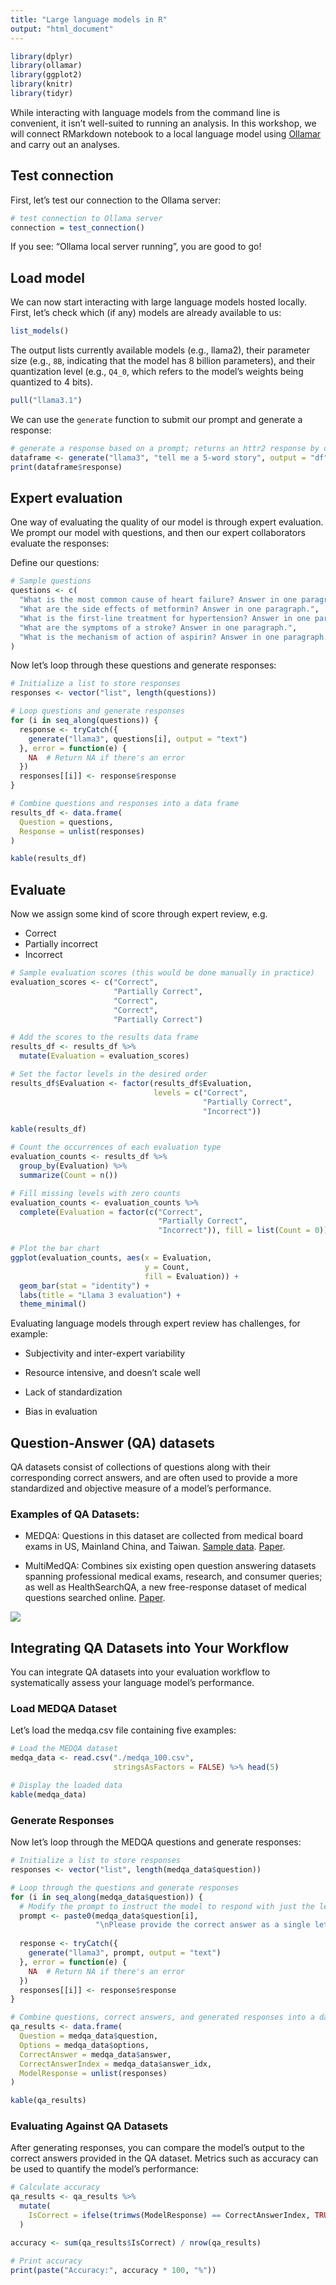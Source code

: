 ```yaml
---
title: "Large language models in R"
output: "html_document"
---
```


```r
library(dplyr)
library(ollamar)
library(ggplot2)
library(knitr)
library(tidyr)
```

While interacting with language models from the command line is convenient, it isn't well-suited to running an analysis. In this workshop, we will connect RMarkdown notebook to a local language model using [Ollamar](https://cran.r-project.org/web/packages/ollamar/ollamar.pdf) and carry out an analyses.

## Test connection

First, let's test our connection to the Ollama server:

```r
# test connection to Ollama server
connection = test_connection()
```

If you see: "Ollama local server running", you are good to go!

## Load model

We can now start interacting with large language models hosted locally.  First, let's check which (if any) models are already available to us: 

```r
list_models()
```

The output lists currently available models (e.g., llama2), their parameter size (e.g., `8B`, indicating that the model has 8 billion parameters), and their quantization level (e.g., `Q4_0`, which refers to the model's weights being quantized to 4 bits).

```r
pull("llama3.1")
```

We can use the `generate` function to submit our prompt and generate a response:

```r
# generate a response based on a prompt; returns an httr2 response by default
dataframe <- generate("llama3", "tell me a 5-word story", output = "df")
print(dataframe$response)
```

## Expert evaluation

One way of evaluating the quality of our model is through expert evaluation. We prompt our model with questions, and then our expert collaborators evaluate the responses:

Define our questions:

```r
# Sample questions
questions <- c(
  "What is the most common cause of heart failure? Answer in one paragraph.",
  "What are the side effects of metformin? Answer in one paragraph.",
  "What is the first-line treatment for hypertension? Answer in one paragraph.",
  "What are the symptoms of a stroke? Answer in one paragraph.",
  "What is the mechanism of action of aspirin? Answer in one paragraph."
)
```

Now let's loop through these questions and generate responses:

```r
# Initialize a list to store responses
responses <- vector("list", length(questions))

# Loop questions and generate responses
for (i in seq_along(questions)) {
  response <- tryCatch({
    generate("llama3", questions[i], output = "text")
  }, error = function(e) {
    NA  # Return NA if there's an error
  })
  responses[[i]] <- response$response
}

# Combine questions and responses into a data frame
results_df <- data.frame(
  Question = questions,
  Response = unlist(responses)
)

kable(results_df)
```

## Evaluate

Now we assign some kind of score through expert review, e.g.

- Correct
- Partially incorrect
- Incorrect

```r
# Sample evaluation scores (this would be done manually in practice)
evaluation_scores <- c("Correct",
                       "Partially Correct",
                       "Correct",
                       "Correct",
                       "Partially Correct")

# Add the scores to the results data frame
results_df <- results_df %>%
  mutate(Evaluation = evaluation_scores)

# Set the factor levels in the desired order
results_df$Evaluation <- factor(results_df$Evaluation,
                                levels = c("Correct",
                                           "Partially Correct",
                                           "Incorrect"))

kable(results_df)
```

```r
# Count the occurrences of each evaluation type
evaluation_counts <- results_df %>%
  group_by(Evaluation) %>%
  summarize(Count = n())

# Fill missing levels with zero counts
evaluation_counts <- evaluation_counts %>%
  complete(Evaluation = factor(c("Correct",
                                 "Partially Correct",
                                 "Incorrect")), fill = list(Count = 0))

# Plot the bar chart
ggplot(evaluation_counts, aes(x = Evaluation,
                              y = Count,
                              fill = Evaluation)) +
  geom_bar(stat = "identity") +
  labs(title = "Llama 3 evaluation") +
  theme_minimal()
```

Evaluating language models through expert review has challenges, for example:

- Subjectivity and inter-expert variability

- Resource intensive, and doesn't scale well

- Lack of standardization

- Bias in evaluation

## Question-Answer (QA) datasets

QA datasets consist of collections of questions along with their corresponding correct answers, and are often used to provide a more standardized and objective measure of a model's performance.

### Examples of QA Datasets:

- MEDQA: Questions in this dataset are collected from medical board exams in US, Mainland China, and Taiwan. [Sample data](./medqa_100.csv). [Paper](./medqa.pdf).

- MultiMedQA: Combines six existing open question answering datasets spanning professional medical exams, research, and consumer queries; as well as HealthSearchQA, a new free-response dataset of medical questions searched online. [Paper](./multimedqa.pdf).

![](./images/multimedqa.png)

## Integrating QA Datasets into Your Workflow

You can integrate QA datasets into your evaluation workflow to systematically assess your language model's performance.

### Load MEDQA Dataset

Let’s load the medqa.csv file containing five examples:

```r
# Load the MEDQA dataset
medqa_data <- read.csv("./medqa_100.csv",
                       stringsAsFactors = FALSE) %>% head(5)

# Display the loaded data
kable(medqa_data)
```

### Generate Responses

Now let's loop through the MEDQA questions and generate responses:

```r
# Initialize a list to store responses
responses <- vector("list", length(medqa_data$question))

# Loop through the questions and generate responses
for (i in seq_along(medqa_data$question)) {
  # Modify the prompt to instruct the model to respond with just the letter
  prompt <- paste0(medqa_data$question[i],
                   "\nPlease provide the correct answer as a single letter (A, B, C, or D) without any additional text, choosing from the following 4 options: ", medqa_data$options[i])
  
  response <- tryCatch({
    generate("llama3", prompt, output = "text")
  }, error = function(e) {
    NA  # Return NA if there's an error
  })
  responses[[i]] <- response$response
}

# Combine questions, correct answers, and generated responses into a data frame
qa_results <- data.frame(
  Question = medqa_data$question,
  Options = medqa_data$options,
  CorrectAnswer = medqa_data$answer,
  CorrectAnswerIndex = medqa_data$answer_idx,
  ModelResponse = unlist(responses)
)

kable(qa_results)
```

### Evaluating Against QA Datasets

After generating responses, you can compare the model’s output to the correct answers provided in the QA dataset. Metrics such as accuracy can be used to quantify the model’s performance:

```r
# Calculate accuracy
qa_results <- qa_results %>%
  mutate(
    IsCorrect = ifelse(trimws(ModelResponse) == CorrectAnswerIndex, TRUE, FALSE)
  )

accuracy <- sum(qa_results$IsCorrect) / nrow(qa_results)

# Print accuracy
print(paste("Accuracy:", accuracy * 100, "%"))
```


